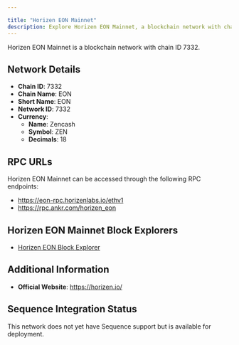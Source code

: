 ```yaml
---

title: "Horizen EON Mainnet"
description: Explore Horizen EON Mainnet, a blockchain network with chain ID 7332. Learn about its native currency, Zencash, and how to interact with the network.
---
```




Horizen EON Mainnet is a blockchain network with chain ID 7332.

## Network Details

- **Chain ID**: 7332
- **Chain Name**: EON
- **Short Name**: EON
- **Network ID**: 7332
- **Currency**: 
  - **Name**: Zencash
  - **Symbol**: ZEN
  - **Decimals**: 18

## RPC URLs

Horizen EON Mainnet can be accessed through the following RPC endpoints:

- https://eon-rpc.horizenlabs.io/ethv1
- https://rpc.ankr.com/horizen_eon

## Horizen EON Mainnet Block Explorers

- [Horizen EON Block Explorer](https://eon-explorer.horizenlabs.io)

## Additional Information

- **Official Website**: https://horizen.io/

## Sequence Integration Status

This network does not yet have Sequence support but is available for deployment.
